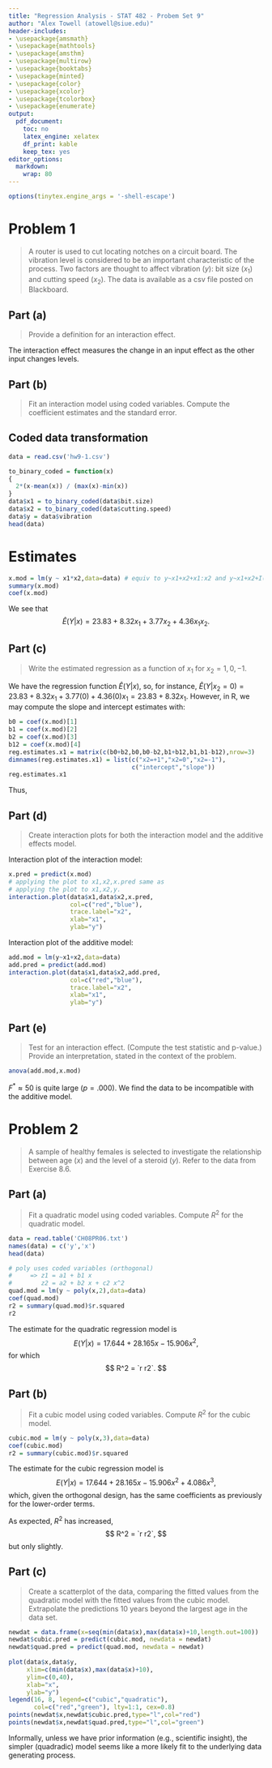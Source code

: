 ```yaml
---
title: "Regression Analysis - STAT 482 - Probem Set 9"
author: "Alex Towell (atowell@siue.edu)"
header-includes:
- \usepackage{amsmath}
- \usepackage{mathtools}
- \usepackage{amsthm}
- \usepackage{multirow}
- \usepackage{booktabs}
- \usepackage{minted}
- \usepackage{color}
- \usepackage{xcolor}
- \usepackage{tcolorbox}
- \usepackage{enumerate}
output:
  pdf_document:
    toc: no
    latex_engine: xelatex
    df_print: kable
    keep_tex: yes
editor_options:
  markdown:
    wrap: 80
---
```


```{=tex}
\newcommand{\sos}[1]{\mathrm{SS_{#1}}}
\newcommand{\ms}[1]{\mathrm{MS_{#1}}}
\newcommand{\sd}{\operatorname{sd}}
\newcommand{\var}{\operatorname{var}}
\newcommand{\expect}{\operatorname{E}}
\newcommand{\corr}{\operatorname{cor}}
\newcommand{\cov}{\operatorname{cov}}
\newcommand{\se}{\operatorname{se}}
\newcommand{\eval}[2]{\left. #1 \right\vert_{#2}}
\newcommand{\degf}[1]{\mathrm{df_{#1}}}
\newcommand{\entropy}{\operatorname{H}}
```
```r
options(tinytex.engine_args = '-shell-escape')
```

# Problem 1

> A router is used to cut locating notches on a circuit board.
> The vibration level is considered to be an important characteristic of the
> process.
> Two factors are thought to affect vibration ($y$): bit size ($x_1$) and
> cutting speed ($x_2$).
> The data is available as a csv file posted on Blackboard.

## Part (a)
> Provide a definition for an interaction effect.

The interaction effect measures the change in an input effect as the other input
changes levels.

## Part (b)
> Fit an interaction model using coded variables.
> Compute the coefficient estimates and the standard error.

## Coded data transformation

```r
data = read.csv('hw9-1.csv')

to_binary_coded = function(x)
{
  2*(x-mean(x)) / (max(x)-min(x))
}
data$x1 = to_binary_coded(data$bit.size)
data$x2 = to_binary_coded(data$cutting.speed)
data$y = data$vibration
head(data)
```

# Estimates
```r
x.mod = lm(y ~ x1*x2,data=data) # equiv to y~x1+x2+x1:x2 and y~x1+x2+I(x1*x2)
summary(x.mod)
coef(x.mod)
```

We see that
$$
  \hat{E}(Y|x) = 23.83 + 8.32 x_1 + 3.77 x_2 + 4.36 x_1 x_2.
$$

## Part (c)
> Write the estimated regression as a function of $x_1$ for $x_2 = 1,0,-1$.

We have the regression function $\hat{E}(Y|x)$, so, for instance,
$\hat{E}(Y|x_2=0) = 23.83 + 8.32 x_1 + 3.77 (0) + 4.36 (0) x_1 = 23.83+8.32 x_1$.
However, in R, we may compute the slope and intercept estimates with:
```r
b0 = coef(x.mod)[1]
b1 = coef(x.mod)[2]
b2 = coef(x.mod)[3]
b12 = coef(x.mod)[4]
reg.estimates.x1 = matrix(c(b0+b2,b0,b0-b2,b1+b12,b1,b1-b12),nrow=3)
dimnames(reg.estimates.x1) = list(c("x2=+1","x2=0","x2=-1"),
                                  c("intercept","slope"))
reg.estimates.x1
```

Thus,
```{=tex}
\begin{align*}
\hat{E}(Y&|x_1,x_2=+1)  = 27.600 + 12.675 x_1,\\
\hat{E}(Y&|x_1,x_2=0)  = 23.831 + 8.319 x_1,\\
\hat{E}(Y&|x_1,x_2=-1) = 20.063 + 3.963 x_1.
\end{align*}
```

## Part (d)
> Create interaction plots for both the interaction model and the additive
> effects model.

Interaction plot of the interaction model:
```r
x.pred = predict(x.mod)
# applying the plot to x1,x2,x.pred same as
# applying the plot to x1,x2,y.
interaction.plot(data$x1,data$x2,x.pred,
                 col=c("red","blue"),
                 trace.label="x2",
                 xlab="x1",
                 ylab="y")
```

Interaction plot of the additive model:
```r
add.mod = lm(y~x1+x2,data=data)
add.pred = predict(add.mod)
interaction.plot(data$x1,data$x2,add.pred,
                 col=c("red","blue"),
                 trace.label="x2",
                 xlab="x1",
                 ylab="y")
```

## Part (e)
> Test for an interaction effect.
> (Compute the test statistic and p-value.)
> Provide an interpretation, stated in the context of the problem.

```r
anova(add.mod,x.mod)
```

$F^* \approx 50$ is quite large ($p = .000$).
We find the data to be incompatible with the additive model.

# Problem 2
> A sample of healthy females is selected to investigate the relationship
> between age ($x$) and the level of a steroid ($y$).
> Refer to the data from Exercise 8.6.

## Part (a)
> Fit a quadratic model using coded variables.
> Compute $R^2$ for the quadratic model.

```r
data = read.table('CH08PR06.txt')
names(data) = c('y','x')
head(data)

# poly uses coded variables (orthogonal)
#     => z1 = a1 + b1 x
#        z2 = a2 + b2 x + c2 x^2
quad.mod = lm(y ~ poly(x,2),data=data)
coef(quad.mod)
r2 = summary(quad.mod)$r.squared
r2
```

The estimate for the quadratic regression model is
$$
  E(Y|x) = 17.644 + 28.165 x - 15.906 x^2,
$$
for which
$$
  R^2 = `r r2`.
$$

## Part (b)
> Fit a cubic model using coded variables.
> Compute $R^2$ for the cubic model.

```r
cubic.mod = lm(y ~ poly(x,3),data=data)
coef(cubic.mod)
r2 = summary(cubic.mod)$r.squared
```

The estimate for the cubic regression model is
$$
  E(Y|x) = 17.644 + 28.165 x - 15.906 x^2 + 4.086 x^3,
$$
which, given the orthogonal design, has the same coefficients as previously for
the lower-order terms.

As expected, $R^2$ has increased,
$$
  R^2 = `r r2`,
$$
but only slightly.

## Part (c)
> Create a scatterplot of the data, comparing the fitted values from the
> quadratic model with the fitted values from the cubic model.
> Extrapolate the predictions $10$ years beyond the largest age in the data set.

```r
newdat = data.frame(x=seq(min(data$x),max(data$x)+10,length.out=100))
newdat$cubic.pred = predict(cubic.mod, newdata = newdat)
newdat$quad.pred = predict(quad.mod, newdata = newdat)
                          
plot(data$x,data$y,
     xlim=c(min(data$x),max(data$x)+10),
     ylim=c(0,40),
     xlab="x",
     ylab="y")
legend(16, 8, legend=c("cubic","quadratic"),
       col=c("red","green"), lty=1:1, cex=0.8)
points(newdat$x,newdat$cubic.pred,type="l",col="red")
points(newdat$x,newdat$quad.pred,type="l",col="green")
```

Informally, unless we have prior information (e.g., scientific insight), the
simpler (quadradic) model seems like a more likely fit to the underlying data
generating process.
